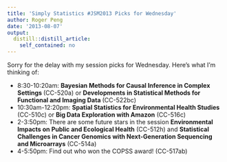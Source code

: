 ```yaml
---
title: 'Simply Statistics #JSM2013 Picks for Wednesday'
author: Roger Peng
date: '2013-08-07'
output:
  distill::distill_article:
    self_contained: no
---
```


Sorry for the delay with my session picks for Wednesday. Here's what I'm thinking of:

  * <span style="line-height: 16px;">8:30-10:20am: <b>Bayesian Methods for Causal Inference in Complex Settings </b>(CC-520a) or <b>Developments in Statistical Methods for Functional and Imaging Data </b>(CC-522bc)</span>
  * 10:30am-12:20pm: **Spatial Statistics for Environmental Health Studies** (CC-510c) or **Big Data Exploration with Amazon** (CC-516c)
  * 2-3:50pm: There are some future stars in the session **Environmental Impacts on Public and Ecological Health** (CC-512h) and **Statistical Challenges in Cancer Genomics with Next-Generation Sequencing and Microarrays** (CC-514a)
  * 4-5:50pm: Find out who won the COPSS award! (CC-517ab)

&nbsp;
